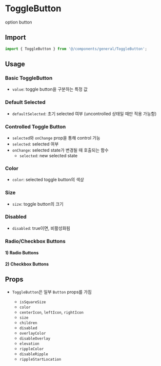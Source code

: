 
<Meta of={ToggleButtonStories} />

# ToggleButton

option button

## Import

```js
import { ToggleButton } from '@/components/general/ToggleButton';
```

## Usage

### Basic ToggleButton

- `value`: toggle button을 구분하는 특정 값

<Canvas of={ToggleButtonStories.BasicToggleButton} />

### Default Selected

- `defaultSelected`: 초기 selected 여부 (uncontrolled 상태일 때만 적용 가능함)

<Canvas of={ToggleButtonStories.DefaultSelected} />

### Controlled Toggle Button

- `selected`와 `onChange` prop을 통해 control 가능
- `selected`: selected 여부
- `onChange`: selected state가 변경될 때 호출되는 함수
  - `selected`: new selected state

<Canvas of={ToggleButtonStories.ControlledToggleButton} />

### Color

- `color`: selected toggle button의 색상

<Canvas of={ToggleButtonStories.Color} />

### Size

- `size`: toggle button의 크기

<Canvas of={ToggleButtonStories.Size} />

### Disabled

- `disabled`: true이면, 비활성화됨

<Canvas of={ToggleButtonStories.Disabled} />

### Radio/Checkbox Buttons

#### 1) Radio Buttons

<Canvas of={ToggleButtonStories.RadioButtons} />

#### 2) Checkbox Buttons

<Canvas of={ToggleButtonStories.CheckboxButtons} />

## Props

- `ToggleButton`은 일부 `Button` props를 가짐

  - `isSquareSize`
  - `color`
  - `centerIcon`, `leftIcon`, `rightIcon`
  - `size`
  - `children`
  - `disabled`
  - `overlayColor`
  - `disableOverlay`
  - `elevation`
  - `rippleColor`
  - `disableRipple`
  - `rippleStartLocation`

<ArgTypes of={ToggleButtonStories} sort="alpha" />
